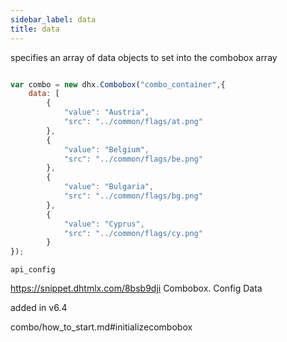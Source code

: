 ```yaml
---
sidebar_label: data
title: data
---
```



          


<Short>
 specifies an array of data objects to set into the combobox






</Short>



<Type>
 array


</Type>


~~~js

var combo = new dhx.Combobox("combo_container",{
    data: [
		{
			"value": "Austria",
			"src": "../common/flags/at.png"
		},
		{
			"value": "Belgium",
			"src": "../common/flags/be.png"
		},
		{
			"value": "Bulgaria",
			"src": "../common/flags/bg.png"
		},
		{
			"value": "Cyprus",
			"src": "../common/flags/cy.png"
		}
});


~~~
	api_config

<Descr>
 



</Descr>


 https://snippet.dhtmlx.com/8bsb9dji	Combobox. Config Data

 added in v6.4

 combo/how_to_start.md#initializecombobox	